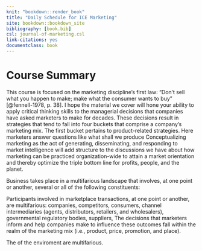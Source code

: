 ```yaml
--- 
knit: "bookdown::render_book"
title: "Daily Schedule for ICE Marketing"
site: bookdown::bookdown_site
bibliography: [book.bib]
csl: journal-of-marketing.csl
link-citations: yes
documentclass: book
---
```


# Course Summary {-}

This course is focused on the marketing discipline's first law: “Don't sell what
you happen to make; make what the consumer wants to buy” [@fennell-1978, p. 38].
I hope the material we cover will hone your ability to apply critical thinking
skills to the managerial decisions that companies have asked marketers to make
for decades. These decisions result in strategies that tend to fall into four buckets that comprise a
company's marketing mix. The first bucket pertains to product-related strategies. Here marketers answer questions like what shall we produce
Conceptualizing marketing as the act of generating, disseminating, and
responding to market intelligence will add structure to the discussions we have
about how marketing can be practiced organization-wide to attain a market
orientation and thereby optimize the triple bottom line for profits, people, and the
planet. 

Business takes place in a multifarious landscape that involves, at one point or another, several or all of the following constituents:

Participants involved in marketplace transactions, at one point or another, are multifarious: companies, competitors, consumers, channel intermediaries (agents, distributors, retailers, and wholesalers), governmental regulatory bodies, suppliers,
The decisions that marketers inform and help companies make to influence
these outcomes fall within the realm of the marketing mix (i.e., product, price,
promotion, and place).

The of the enviroment are multifarious.

